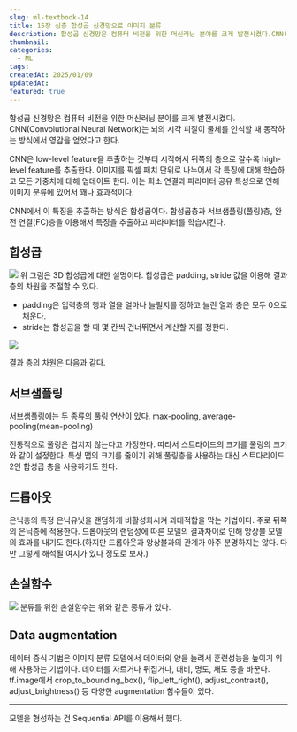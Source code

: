 ```yaml
---
slug: ml-textbook-14
title: 15장 심층 합성곱 신경망으로 이미지 분류
description: 합성곱 신경망은 컴퓨터 비전을 위한 머신러닝 분야를 크게 발전시켰다.CNN(Convolutional Neural Network)는 뇌의 시각 피질이 물체를 인식할 때 동작하는 방식에서 영감을 얻었다고 한다.
thumbnail: 
categories:
  - ML
tags: 
createdAt: 2025/01/09
updatedAt: 
featured: true
---
```

합성곱 신경망은 컴퓨터 비전을 위한 머신러닝 분야를 크게 발전시켰다.
CNN(Convolutional Neural Network)는 뇌의 시각 피질이 물체를 인식할 때 동작하는 방식에서 영감을 얻었다고 한다.

CNN은 low-level feature을 추출하는 것부터 시작해서 뒤쪽의 층으로 갈수록 high-level feature를 추출한다. 이미지를 픽셀 패치 단위로 나누어서 각 특징에 대해 학습하고 모든  가중치에 대해 업데이트 한다.
이는 희소 연결과 파라미터 공유 특성으로 인해 이미지 분류에 있어서 꽤나 효과적이다. 

CNN에서 이 특징을 추출하는 방식은 합성곱이다. 합성곱층과 서브샘플링(풀링)층, 완전 연결(FC)층을 이용해서 특징을 추출하고 파라미터를 학습시킨다.

## 합성곱
![](https://velog.velcdn.com/images/jinsoolve/post/d72b22f5-dc43-430f-965e-6adb7e3d8bd9/image.png)
위 그림은 3D 합성곱에 대한 설명이다. 합성곱은 padding, stride 값을 이용해 결과 층의 차원을 조절할 수 있다.
- padding은 입력층의 행과 열을 얼마나 늘릴지를 정하고 늘린 열과 층은 모두 0으로 채운다.
- stride는 합성곱을 할 때 몇 칸씩 건너뛰면서 계산할 지를 정한다.

![](https://velog.velcdn.com/images/jinsoolve/post/6c07df95-e323-42fa-9bfd-66567ec9d578/image.png)

결과 층의 차원은 다음과 같다.

## 서브샘플링
서브샘플링에는 두 종류의 풀링 연산이 있다. 
max-pooling, average-pooling(mean-pooling)

전통적으로 풀링은 겹치지 않는다고 가정한다. 따라서 스트라이드의 크기를 풀링의 크기와 같이 설정한다.
특성 맵의 크기를 줄이기 위해 풀링층을 사용하는 대신 스트다리이드 2인 합성곱 층을 사용하기도 한다.

## 드롭아웃
은닉층의 특정 은닉유닛을 랜덤하게 비활성화시켜 과대적합을 막는 기법이다. 주로 뒤쪽의 은닉층에 적용한다.
드롭아웃의 랜덤성에 따른 모델의 결과차이로 인해 앙상블 모델의 효과를 내기도 한다.(하지만 드롭아웃과 앙상블과의 관계가 아주 분명하지는 않다. 다만 그렇게 해석될 여지가 있다 정도로 보자.)

## 손실함수
![](https://velog.velcdn.com/images/jinsoolve/post/90f74a8b-ef16-4fc7-9238-89d2d9924be0/image.png)
분류를 위한 손실함수는 위와 같은 종류가 있다.

## Data augmentation
데이터 증식 기법은 이미지 분류 모델에서 데이터의 양을 늘려서 훈련성능을 높이기 위해 사용하는 기법이다.
데이터를 자르거나 뒤집거나, 대비, 명도, 채도 등을 바꾼다.
tf.image에서 crop_to_bounding_box(), flip_left_right(), adjust_contrast(), adjust_brightness() 등 다양한 augmentation 함수들이 있다.


---
모델을 형성하는 건 Sequential API를 이용해서 했다.